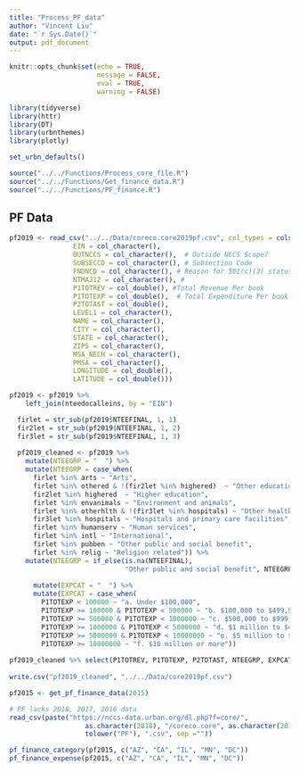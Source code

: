 ```yaml
---
title: "Process_PF_data"
author: "Vincent Liu"
date: "`r Sys.Date()`"
output: pdf_document
---
```


```r
knitr::opts_chunk$set(echo = TRUE,
                      message = FALSE,
                      eval = TRUE,
                      warning = FALSE)

library(tidyverse)
library(httr)
library(DT)
library(urbnthemes)
library(plotly)

set_urbn_defaults()

source("../../Functions/Process_core_file.R")
source("../../Functions/Get_finance_data.R")
source("../../Functions/PF_finance.R")
```


## PF Data

```r
pf2019 <- read_csv("../../Data/coreco.core2019pf.csv", col_types = cols_only(
                EIN = col_character(), 
                OUTNCCS = col_character(),  # Outside NCCS Scope?
                SUBSECCD = col_character(), # Subsection Code
                FNDNCD = col_character(), # Reason for 501(c)(3) status
                NTMAJ12 = col_character(), # 
                P1TOTREV = col_double(), #Total Revenue Per book
                P1TOTEXP = col_double(),  # Total Expenditure Per book
                P2TOTAST = col_double(), 
                LEVEL1 = col_character(),  
                NAME = col_character(),
                CITY = col_character(),
                STATE = col_character(),
                ZIP5 = col_character(),
                MSA_NECH = col_character(),
                PMSA = col_character(),
                LONGITUDE = col_double(),
                LATITUDE = col_double()))

pf2019 <- pf2019 %>%
    left_join(nteedocalleins, by = "EIN") 

  firlet = str_sub(pf2019$NTEEFINAL, 1, 1)
  fir2let = str_sub(pf2019$NTEEFINAL, 1, 2)
  fir3let = str_sub(pf2019$NTEEFINAL, 1, 3)
  
  pf2019_cleaned <- pf2019 %>%
    mutate(NTEEGRP = "  ") %>%
    mutate(NTEEGRP = case_when(
      firlet %in% arts ~ "Arts",
      firlet %in% othered & !(fir2let %in% highered)  ~ "Other education",
      fir2let %in% highered  ~ "Higher education",
      firlet %in% envanimals ~ "Environment and animals",
      firlet %in% otherhlth & !(fir3let %in% hospitals) ~ "Other health care",
      fir3let %in% hospitals ~ "Hospitals and primary care facilities",
      firlet %in% humanserv ~ "Human services",
      firlet %in% intl ~ "International",
      firlet %in% pubben ~ "Other public and social benefit",
      firlet %in% relig ~ "Religion related")) %>%
    mutate(NTEEGRP = if_else(is.na(NTEEFINAL), 
                             "Other public and social benefit", NTEEGRP)) %>%
    
      mutate(EXPCAT = "  ") %>%
      mutate(EXPCAT = case_when(
        P1TOTEXP < 100000 ~ "a. Under $100,000",
        P1TOTEXP >= 100000 & P1TOTEXP < 500000 ~ "b. $100,000 to $499,999",
        P1TOTEXP >= 500000 & P1TOTEXP < 1000000 ~ "c. $500,000 to $999,999",
        P1TOTEXP >= 1000000 & P1TOTEXP < 5000000 ~ "d. $1 million to $4.99 million",
        P1TOTEXP >= 5000000 & P1TOTEXP < 10000000 ~ "e. $5 million to $9.99 million",
        P1TOTEXP >= 10000000 ~ "f. $10 million or more"))
  
pf2019_cleaned %>% select(P1TOTREV, P1TOTEXP, P2TOTAST, NTEEGRP, EXPCAT, STATE, ZIP5)
  
write.csv("pf2019_cleaned", "../../Data/core2019pf.csv")
```


```r
pf2015 <- get_pf_finance_data(2015)

# PF lacks 2018, 2017, 2016 data
read_csv(paste("https://nccs-data.urban.org/dl.php?f=core/",  
                   as.character(2018), "/coreco.core", as.character(2018),
                   tolower("PF"), ".csv", sep =""))

pf_finance_category(pf2015, c("AZ", "CA", "IL", "MN", "DC"))
pf_finance_expense(pf2015, c("AZ", "CA", "IL", "MN", "DC"))

```



